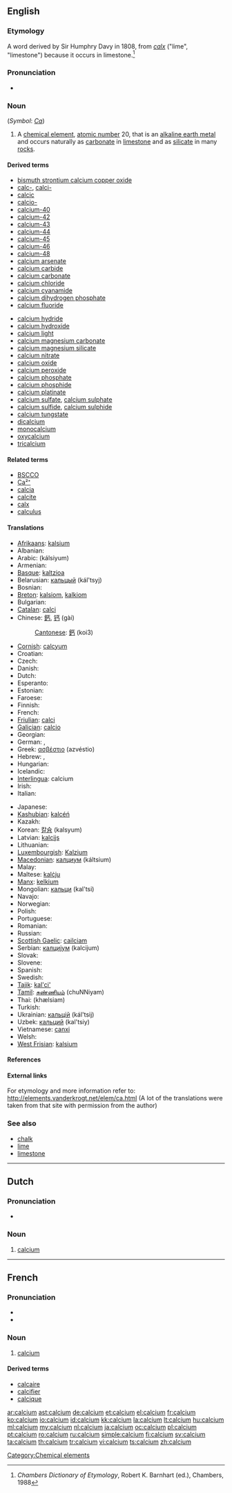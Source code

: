 ==English==
{{elements|Ca|potassium|K|scandium|Sc}}

===Etymology===
A {{etyl|NL.}} word derived by Sir Humphry Davy in 1808, from {{etyl|la}} ''[[calx]]'' ("lime", "limestone") because it occurs in limestone.<ref>''Chambers Dictionary of Etymology'', Robert K. Barnhart (ed.), Chambers, 1988</ref>

===Pronunciation===
* {{audio|en-us-calcium.ogg|Audio (US)}}

===Noun===
{{wikipedia}}
{{en-noun|-}} (''Symbol'': ''[[Ca]]'')

# A [[chemical element]], [[atomic number]] 20, that is an [[alkaline earth metal]] and occurs naturally as [[carbonate]] in [[limestone]] and as [[silicate]] in many [[rock]]s.

====Derived terms====
{{top2}}
* [[bismuth strontium calcium copper oxide]]
* [[calc-]], [[calci-]]
* [[calcic]]
* [[calcio-]]
* [[calcium-40]]
* [[calcium-42]]
* [[calcium-43]]
* [[calcium-44]]
* [[calcium-45]]
* [[calcium-46]]
* [[calcium-48]]
* [[calcium arsenate]]
* [[calcium carbide]]
* [[calcium carbonate]]
* [[calcium chloride]]
* [[calcium cyanamide]]
* [[calcium dihydrogen phosphate]]
* [[calcium fluoride]]
{{mid2}}
* [[calcium hydride]]
* [[calcium hydroxide]]
* [[calcium light]]
* [[calcium magnesium carbonate]]
* [[calcium magnesium silicate]]
* [[calcium nitrate]]
* [[calcium oxide]]
* [[calcium peroxide]]
* [[calcium phosphate]]
* [[calcium phosphide]]
* [[calcium platinate]]
* [[calcium sulfate]], [[calcium sulphate]]
* [[calcium sulfide]], [[calcium sulphide]]
* [[calcium tungstate]]
* [[dicalcium]]
* [[monocalcium]]
* [[oxycalcium]]
* [[tricalcium]]
{{bottom}}

====Related terms====
* [[BSCCO]]
* [[Ca²⁺]]
* [[calcia]]
* [[calcite]]
* [[calx]]
* [[calculus]]

====Translations====
{{trans-top|chemical element of atomic number 20}}
* [[Afrikaans]]: [[kalsium]]
* Albanian: {{t+|sq|kalcium|xs=Albanian}}
* Arabic: {{Arab|[[كلسيوم]]}} (kálsiyum) {{m}}
* Armenian: {{t-|hy|կալցիում|tr=kalts'ium}}
* [[Basque]]: [[kaltzioa]]
* Belarusian: [[кальцый]] (kál'tsyj) {{m}}
* Bosnian: {{t-|bs|kalcij}}
* [[Breton]]: [[kalsiom]], [[kalkiom]] {{m}}
* Bulgarian: {{t+|bg|калций|m|tr=káltsij}}
* [[Catalan]]: [[calci]]
* Chinese: [[鈣]], [[钙]] (gài)
*: [[Cantonese]]: [[鈣]] (koi3)
* [[Cornish]]: [[calcyum]]
* Croatian: {{t+|hr|kalcij}}
* Czech: {{t+|cs|vápník}}
* Danish: {{t-|da|kalcium}}
* Dutch: {{t+|nl|calcium|n}}
* Esperanto: {{t+|eo|kalcio|xs=Esperanto}}
* Estonian: {{t-|et|kaltsium}}
* Faroese: {{t-|fo|kalsium|xs=Faroese}}
* Finnish: {{t+|fi|kalsium}}
* French: {{t+|fr|calcium|m}}
* [[Friulian]]: [[calci]]
* [[Galician]]: [[calcio]]
* Georgian: {{t-|ka|კალციუმი|tr=kalts'iumi|sc=Geor|xs=Georgian}}
* German: {{t+|de|Kalzium|n}}, {{t+|de|Calcium|n}}
* Greek: [[ασβέστιο]] (azvéstio) {{n}}
* Hebrew: {{t+|he|סידן|tr=sidán}}, {{t|he|קלציום|tr=qáltzium}}
* Hungarian: {{t+|hu|kalcium}}
* Icelandic: {{t+|is|kalsín}}
* [[Interlingua]]: calcium
* Irish: {{t+|ga|cailciam|xs=Irish}}
* Italian: {{t+|it|calcio|m}}
{{trans-mid}}
* Japanese: {{t+|ja|カルシウム|tr=karushiumu}}
* [[Kashubian]]: [[kalcéń]]
* Kazakh: {{t-|kk|кальций|tr=kal'tsij|sc=Cyrl|xs=Kazakh}}
* Korean: [[칼슘]] (kalsyum)
* Latvian: [[kalcijs]]
* Lithuanian: {{t+|lt|kalcis|xs=Lithuanian}}
* [[Luxembourgish]]: [[Kalzium]]
* [[Macedonian]]: [[калциум]] (káltsium) {{m}}
* Malay: {{t-|ms|kalsium|xs=Malay}}
* Maltese: [[kalċju]]
* [[Manx]]: [[kelkium]]
* Mongolian: [[кальци]] (kal'tsi)
* Navajo: {{tø|nv|káálsiiyin}}
* Norwegian: {{t+|no|kalsium}}
* Polish: {{t+|pl|wapń|m}}
* Portuguese: {{t+|pt|cálcio|m}}
* Romanian: {{t+|ro|calciu|n}}
* Russian: {{t+|ru|кальций|m|tr=kál’cij}}
* [[Scottish Gaelic]]: [[cailciam]]
* Serbian: [[калциjум]] (kalcijum) {{m}}
* Slovak: {{t-|sk|vápník}}
* Slovene: {{t+|sl|kalcij}}
* Spanish: {{t+|es|calcio|m}}
* Swedish: {{t+|sv|kalcium|n}}
* [[Tajik]]: [[kal'ci']]
* [[Tamil]]: [[சுண்ணியம்]] (chuNNiyam)
* Thai: {{Thai|[[แคลเซียม]]}} (khælsiam)
* Turkish: {{t+|tr|kalsiyum}}
* Ukrainian: [[кальцiй]] (kál'tsij) {{m}}
* Uzbek: [[кальций]] (kal'tsiy)
* Vietnamese: [[canxi]]
* Welsh: {{t+|cy|calsiwm|xs=Welsh}}
* [[West Frisian]]: [[kalsium]]
{{trans-bottom}}

====References====
<references/>

====External links====
{{Wikisource1911Enc|Calcium}}

For etymology and more information refer to:
http://elements.vanderkrogt.net/elem/ca.html
(A lot of the translations were taken from that site with permission from the author)

===See also===
* [[chalk]]
* [[lime]]
* [[limestone]]

[[Category:Chemical elements]]

----

==Dutch==
{{wikipedia|lang=nl}}

===Pronunciation===
* {{audio|Nl-calcium.ogg|Audio}}

===Noun===
{{infl|nl|noun|g=n}}

# {{chemical element|lang=nl}} [[calcium#English|calcium]]

----
==French==
{{wikipedia|lang=fr}}

===Pronunciation===
* {{IPA|lang=fr|/kal.sjɔm/}}
* {{audio|Fr-calcium.ogg|Audio}}

===Noun===
{{fr-noun-unc|m}}

# {{chemical element|lang=fr}} [[calcium#English|calcium]]

====Derived terms====
*[[calcaire]]
*[[calcifier]]
*[[calcique]]

[[ar:calcium]]
[[ast:calcium]]
[[de:calcium]]
[[et:calcium]]
[[el:calcium]]
[[fr:calcium]]
[[ko:calcium]]
[[io:calcium]]
[[id:calcium]]
[[kk:calcium]]
[[la:calcium]]
[[lt:calcium]]
[[hu:calcium]]
[[ml:calcium]]
[[my:calcium]]
[[nl:calcium]]
[[ja:calcium]]
[[oc:calcium]]
[[pl:calcium]]
[[pt:calcium]]
[[ro:calcium]]
[[ru:calcium]]
[[simple:calcium]]
[[fi:calcium]]
[[sv:calcium]]
[[ta:calcium]]
[[th:calcium]]
[[tr:calcium]]
[[vi:calcium]]
[[ts:calcium]]
[[zh:calcium]]
